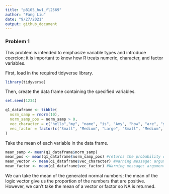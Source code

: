 ```yaml
---
title: "p8105_hw1_fl2569"
author: "Fang Liu"
date: "9/27/2021"
output: github_document
---
```


### Problem 1

This problem is intended to emphasize variable types and introduce coercion; it is important to know how R treats numeric, character, and factor variables.

First, load in the required tidyverse library.
```r
library(tidyverse)
```

Then, create the data frame containing the specified variables. 
```r
set.seed(1234)

q1_dataframe <- tibble(
  norm_samp = rnorm(10),
  norm_samp_pos = norm_samp > 0,
  vec_character = c("hello","my", "name", "is", "Amy", "how", "are", "you", "doing", "today"),
  vec_factor = factor(c("Small", "Medium", "Large", "Small", "Medium", "Large","Small", "Small", "Medium", "Large"))
)
```

Take the mean of each variable in the data frame. 
```r
mean_samp <- mean(q1_dataframe$norm_samp)
mean_pos <- mean(q1_dataframe$norm_samp_pos) #returns the probability of TRUE
mean_vector <- mean(q1_dataframe$vec_character) #Warning message: argument is not numeric or logical: returning NA
mean_factor <- mean(q1_dataframe$vec_factor) #Warning message: argument is not numeric or logical: returning NA
```

We can take the mean of the generated normal numbers; the mean of the logic vector give us the proportion of the numbers that are positive. However, we can't take the mean of a vector or factor so NA is returned. 